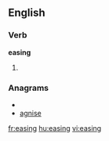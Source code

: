 
==English==

===Verb===
'''easing'''

# {{present participle of|[[ease]]}}

===Anagrams===
* {{alphagram|aegins}}
* [[agnise#English|agnise]]


[[fr:easing]]
[[hu:easing]]
[[vi:easing]]